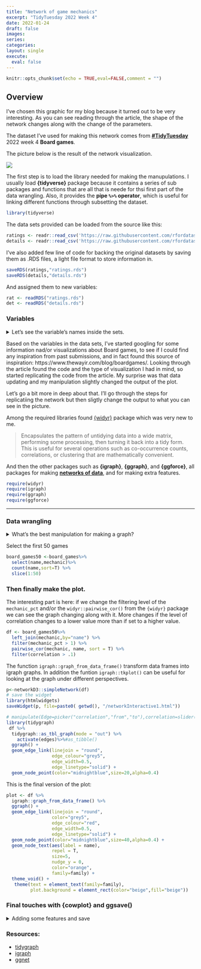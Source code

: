 ```yaml
---
title: "Network of game mechanics"
excerpt: "TidyTuesday 2022 Week 4"
date: 2022-01-24
draft: false
images:
series:
categories:
layout: single
execute: 
  eval: false
---
```


```r
knitr::opts_chunk$set(echo = TRUE,eval=FALSE,comment = "")
```

## Overview

I've chosen this graphic for my blog because it turned out to be very interesting. As you can see reading through the article, the shape of the network changes along with the change of the parameters.

The dataset I've used for making this network comes from [**#TidyTuesday**](https://github.com/rfordatascience/tidytuesday/blob/master/data/2022/2022-01-25/readme.md) 2022 week 4 **Board games**.

The picture below is the result of the network visualization.

![](featured.png)

The first step is to load the library needed for making the manupulations. I usually load **{tidyverse}** package because it contains a series of sub packages and functions that are all that is neede for thsi first part of the data wrangling. Also, it provides the **pipe `%>%` operator**, which is useful for linking different functions through subsetting the dataset.

```r
library(tidyverse)
```

The data sets provided can be loaded from the source like this:

```r
ratings <- readr::read_csv('https://raw.githubusercontent.com/rfordatascience/tidytuesday/master/data/2022/2022-01-25/ratings.csv')
details <- readr::read_csv('https://raw.githubusercontent.com/rfordatascience/tidytuesday/master/data/2022/2022-01-25/details.csv')
```

I've also added few line of code for backing the original datasets by saving them as .RDS files, a light file format to store information in.

```r
saveRDS(ratings,"ratings.rds")
saveRDS(details,"details.rds")
```

And assigned them to new variables:

```r
rat <- readRDS("ratings.rds")
det <- readRDS("details.rds")
```

### Variables

<details>

<summary>Let's see the variable's names inside the sets.</summary>

```r
names(rat)
```

```r
names(det)
```

</details>

Based on the variables in the data sets, I've started googling for some information nad/or visualizations about Board games, to see if I could find any inspiration from past submissions, and in fact found this source of inspiration: https://www.thewayir.com/blog/boardgames/. Looking through the article found the code and the type of visualization I had in mind, so started replicating the code from the article. My surprise was that data updating and my manipulation slightly changed the output of the plot.

Let's go a bit more in deep about that. I'll go through the steps for replicatiing the network but then sligtly change the output to what you can see in the picture.

Among the required libraries found [{widyr}](https://cran.r-project.org/web/packages/widyr/index.html) package which was very new to me.

> Encapsulates the pattern of untidying data into a wide matrix, performing some processing, then turning it back into a tidy form. This is useful for several operations such as co-occurrence counts, correlations, or clustering that are mathematically convenient.

And then the other packages such as **{igraph}**, **{ggraph}**, and **{ggforce}**, all packages for making [**networks of data**](https://ggplot2-book.org/networks.html), and for making extra features.

```r
require(widyr)
require(igraph)
require(ggraph)
require(ggforce)
```

------------------------------------------------------------------------

### Data wrangling

<details>

<summary>What's the best manipulation for making a graph?</summary>

Here is the first part of the data-wrangling

```r
board_games <- rat %>%
  select(id,name) %>%
  left_join(select(det,id,boardgamemechanic),by="id") %>%
  rename(mechanic=boardgamemechanic) %>%
  tidyr::separate_rows(mechanic, sep = ",") %>% 
  mutate(mechanic = str_remove_all(mechanic, "[[:punct:]]"),
         mechanic = str_trim(mechanic),
         mechanic = gsub("^and ","",mechanic)) %>% 
  filter(!is.na(mechanic))
```

```r
kableExtra::kable(head(board_games))
```

Here is the second part of the wrangling

```r
mechanic <- board_games %>% 
  count(mechanic,sort=T) %>%
  mutate(mechanic_pct=round(n/sum(n)*100,2))%>%
  left_join(select(board_games,name,mechanic),by="mechanic") %>%
  mutate(name=as.factor(name),mechanic=as.factor(mechanic)) %>% 
   distinct() 
```

This part is for setting the fonts

```r
library(extrafont)
library(showtext)
showtext::showtext_auto()
showtext::showtext_opts(dpi=320)
library(sysfonts)
#font_families_google()
font_add_google(name="Piedra",family="games")

family = "games"
```

</details>

Select the first 50 games

```r
board_games50 <-board_games%>%
  select(name,mechanic)%>%
  count(name,sort=T) %>%
  slice(1:50)
```

### Then finally make the plot.

The interesting part is here: if we change the filtering level of the `mechanic_pct` and/or the `widyr::pairwise_cor()` from the `{widyr}` package we can see the graph changing along with it. More changes if the level of correlation changes to a lower value more than if set to a higher value.

```r
df <- board_games50%>%
  left_join(mechanic,by="name") %>%
  filter(mechanic_pct > 1) %>%
  pairwise_cor(mechanic, name, sort = T) %>% 
  filter(correlation > .1)
```

The function `igraph::graph_from_data_frame()` transform data frames into igraph graphs. In addition the funtion `igraph::tkplot()` can be useful for looking at the graph under different perspectives.

```r
p<-networkD3::simpleNetwork(df)
# save the widget
library(htmlwidgets)
saveWidget(p, file=paste0( getwd(), "/networkInteractive1.html"))
```

```r
# manipulate(Edge=picker("correlation","from","to"),correlation=slider(0,1,0.1)
library(tidygraph)
 df %>% 
  tidygraph::as_tbl_graph(mode = "out") %>%
    activate(edges)%>%#as_tibble()
  ggraph() +
  geom_edge_link(linejoin = "round",
                 edge_colour="grey5",
                 edge_width=0.5,
                 edge_linetype="solid") +
  geom_node_point(color="midnightblue",size=20,alpha=0.4)
```

This is the final version of the plot:

```r
plot <- df %>% 
  igraph::graph_from_data_frame() %>% 
  ggraph() +
  geom_edge_link(linejoin = "round",
                 color="grey5",
                 edge_colour="red",
                 edge_width=0.5,
                 edge_linetype="solid") +
  geom_node_point(color="midnightblue",size=40,alpha=0.4) +
  geom_node_text(aes(label = name), 
                 repel = T,
                 size=5,
                 nudge_y = 0,
                 color="orange",
                 family=family) + 
  theme_void() +
   theme(text = element_text(family=family),
         plot.background = element_rect(color="beige",fill="beige"))

```

</details>

### Final touches with {cowplot} and ggsave()

<details>

<summary>Adding some features and save</summary>

```r
library(cowplot)

final <-ggdraw()+
  draw_plot(plot) +
  draw_label("Network of game \nmechanics",x=0.5,y=0.85,size=55,fontfamily=family)+
  draw_label("Sliced by the first 50 games by frequency, 
             filtered mechanics greater than 2% proportion of total,
             then finally taken just the most highly correlated ones",
             x=0.8,y=0.12,size=11,fontfamily=family) +
  draw_label("DataSource: Kaggle & Board Games Geek | Viz: Federica Gazzelloni",
             x=0.8,y=0.03,angle=0,size=11,alpha=0.5,fontfamily=family) +
   draw_image("https://raw.githubusercontent.com/rfordatascience/tidytuesday/master/static/plot_logo.png",x=0.09,y=-0.47,scale=0.05)
  
```

```r
ggsave("w4_board_games.png",
        plot =final,
        bg="white",
        dpi = 320,
        width = 11,
        height = 6
       )
```

</details>

### Resources:

-   [tidygraph](https://tidygraph.data-imaginist.com/index.html)
-   [igraph](https://igraph.org/)
-   [ggnet](https://briatte.github.io/ggnet/)
